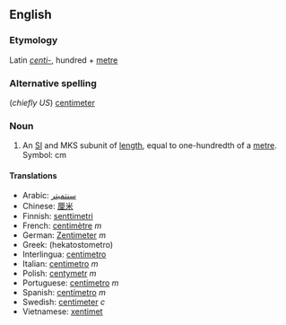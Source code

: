 ==English==
===Etymology===
Latin ''[[centi-]]'', hundred + [[metre]]

===Alternative spelling===
(''chiefly US'') [[centimeter]]

===Noun===
#An [[SI#Abbreviation|SI]] and MKS subunit of [[length]], equal to one-hundredth of a [[metre]].  Symbol: cm

==== Translations ====
*Arabic: [[سنتميتر]]
*Chinese: [[厘米]]
*Finnish: [[senttimetri]]
*French: [[centimètre]] ''m''
*German: [[Zentimeter]] ''m''
*Greek: (hekatostometro)
*Interlingua: [[centimetro]]
*Italian: [[centimetro]] ''m''
*Polish: [[centymetr]] ''m''
*Portuguese: [[centímetro]] ''m''
*Spanish: [[centímetro]] ''m''
*Swedish: [[centimeter]] ''c''
*Vietnamese: [[xentimet]]<!-- diacritics needed -->